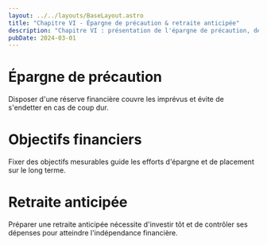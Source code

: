 ```yaml
---
layout: ../../layouts/BaseLayout.astro
title: "Chapitre VI - Épargne de précaution & retraite anticipée"
description: "Chapitre VI : présentation de l'épargne de précaution, de la définition d'objectifs financiers et de la retraite anticipée."
pubDate: 2024-03-01
---
```


# Épargne de précaution
Disposer d'une réserve financière couvre les imprévus et évite de s'endetter en cas de coup dur.

# Objectifs financiers
Fixer des objectifs mesurables guide les efforts d'épargne et de placement sur le long terme.

# Retraite anticipée
Préparer une retraite anticipée nécessite d'investir tôt et de contrôler ses dépenses pour atteindre l'indépendance financière.
